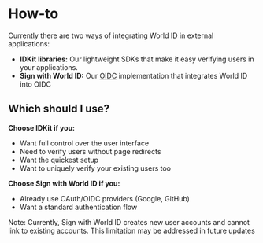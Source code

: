 # How-to

Currently there are two ways of integrating World ID in external applications:

-   **IDKit libraries:** Our lightweight SDKs that make it easy verifying users in your applications.
-   **Sign with World ID:** Our [OIDC](https://openid.net/developers/how-connect-works/) implementation that integrates World ID into OIDC

## Which should I use?

**Choose IDKit if you:**

-   Want full control over the user interface
-   Need to verify users without page redirects
-   Want the quickest setup
-   Want to uniquely verify your existing users too

**Choose Sign with World ID if you:**

-   Already use OAuth/OIDC providers (Google, GitHub)
-   Want a standard authentication flow

<Note type="info">
	Note: Currently, Sign with World ID creates new user accounts and cannot link to existing accounts. This limitation
	may be addressed in future updates
</Note>

